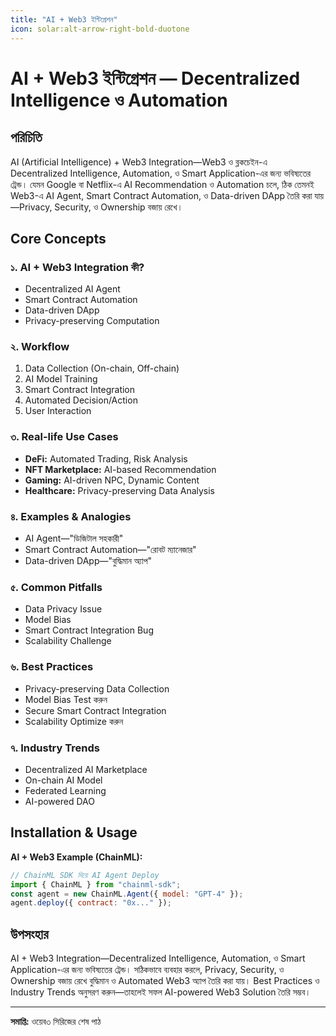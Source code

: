 ```yaml
---
title: "AI + Web3 ইন্টিগ্রেশন"
icon: solar:alt-arrow-right-bold-duotone
---
```


# AI + Web3 ইন্টিগ্রেশন — Decentralized Intelligence ও Automation

## পরিচিতি

AI (Artificial Intelligence) + Web3 Integration—Web3 ও ব্লকচেইন-এ Decentralized Intelligence, Automation, ও Smart Application-এর জন্য ভবিষ্যতের ট্রেন্ড। যেমন Google বা Netflix-এ AI Recommendation ও Automation চলে, ঠিক তেমনই Web3-এ AI Agent, Smart Contract Automation, ও Data-driven DApp তৈরি করা যায়—Privacy, Security, ও Ownership বজায় রেখে।

## Core Concepts

### ১. AI + Web3 Integration কী?
- Decentralized AI Agent
- Smart Contract Automation
- Data-driven DApp
- Privacy-preserving Computation

### ২. Workflow
1. Data Collection (On-chain, Off-chain)
2. AI Model Training
3. Smart Contract Integration
4. Automated Decision/Action
5. User Interaction

### ৩. Real-life Use Cases
- **DeFi:** Automated Trading, Risk Analysis
- **NFT Marketplace:** AI-based Recommendation
- **Gaming:** AI-driven NPC, Dynamic Content
- **Healthcare:** Privacy-preserving Data Analysis

### ৪. Examples & Analogies
- AI Agent—"ডিজিটাল সহকারী"
- Smart Contract Automation—"রোবট ম্যানেজার"
- Data-driven DApp—"বুদ্ধিমান অ্যাপ"

### ৫. Common Pitfalls
- Data Privacy Issue
- Model Bias
- Smart Contract Integration Bug
- Scalability Challenge

### ৬. Best Practices
- Privacy-preserving Data Collection
- Model Bias Test করুন
- Secure Smart Contract Integration
- Scalability Optimize করুন

### ৭. Industry Trends
- Decentralized AI Marketplace
- On-chain AI Model
- Federated Learning
- AI-powered DAO

## Installation & Usage

**AI + Web3 Example (ChainML):**
```js
// ChainML SDK দিয়ে AI Agent Deploy
import { ChainML } from "chainml-sdk";
const agent = new ChainML.Agent({ model: "GPT-4" });
agent.deploy({ contract: "0x..." });
```

## উপসংহার

AI + Web3 Integration—Decentralized Intelligence, Automation, ও Smart Application-এর জন্য ভবিষ্যতের ট্রেন্ড। সঠিকভাবে ব্যবহার করলে, Privacy, Security, ও Ownership বজায় রেখে বুদ্ধিমান ও Automated Web3 অ্যাপ তৈরি করা যায়। Best Practices ও Industry Trends অনুসরণ করুন—তাহলেই সফল AI-powered Web3 Solution তৈরি সম্ভব।

---

**সমাপ্তি:** ওয়েব৩ সিরিজের শেষ পাঠ
